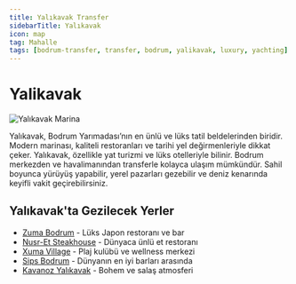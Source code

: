 ```yaml
---
title: Yalıkavak Transfer
sidebarTitle: Yalıkavak
icon: map
tag: Mahalle
tags: [bodrum-transfer, transfer, bodrum, yalikavak, luxury, yachting]
---
```


# Yalikavak

<div className="mb-8">
  <img 
    src="https://res.cloudinary.com/djzzikcey/image/upload/v1752958024/jhq8nrn35a1zvlwn9vrj.jpg" 
    alt="Yalıkavak Marina" 
    className="rounded-lg shadow-lg w-full h-96 object-cover"
  />
</div>

Yalıkavak, Bodrum Yarımadası’nın en ünlü ve lüks tatil beldelerinden biridir. Modern marinası, kaliteli restoranları ve tarihi yel değirmenleriyle dikkat çeker. Yalıkavak, özellikle yat turizmi ve lüks otelleriyle bilinir. Bodrum merkezden ve havalimanından transferle kolayca ulaşım mümkündür. Sahil boyunca yürüyüş yapabilir, yerel pazarları gezebilir ve deniz kenarında keyifli vakit geçirebilirsiniz.

## Yalıkavak'ta Gezilecek Yerler

- [Zuma Bodrum](/places/zuma) - Lüks Japon restoranı ve bar
- [Nusr-Et Steakhouse](/places/nusr-et) - Dünyaca ünlü et restoranı
- [Xuma Village](/places/xuma-beach) - Plaj kulübü ve wellness merkezi
- [Sips Bodrum](/places/sips-bodrum) - Dünyanın en iyi barları arasında
- [Kavanoz Yalıkavak](/places/kavanoz-yalikavak) - Bohem ve salaş atmosferi
